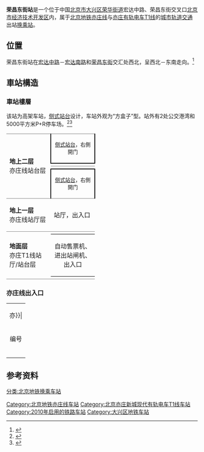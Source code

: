 {{NoteTA |G1=Railway}}
{{Infobox station
|name = 荣昌东街
|eng_name = Rongchang Dongjie<ref>{{cite web |title=JPG格式线路图下载 |url=https://www.bjsubway.com/jpg.html |website=北京地铁 |accessdate=2020-12-30 |archive-date=2020-10-26 |archive-url=https://web.archive.org/web/20201026031221/https://www.bjsubway.com/jpg.html |dead-url=no }}</ref>
|livery = 
|linecolour = {{北京地铁颜色|亦}}
|linecolour2 = {{北京地铁颜色|亦T1}}
|image = Southbound platform of YZL Rongchang Dongjie Station (20201208095414).jpg
|caption = 地铁亦庄线车站站台<br />[[File:YZT_Rongchang_Dongjie_Station_(20201202152251).jpg|300px]]<br />有轨电车T1线车站站台
|other_name = 
|country = {{PRC}}
|borough = [[北京市|北京市]][[大兴区|大兴区]][[荣华街道_(北京市)|荣华街道]]
|address = 宏达中路、荣昌东街交叉口
|coordinates = {{coord|39|46|54.00|N|116|30|57.00|E|type:railwaystation|display=inline,title}}
|elevation = 
|operator = [[北京市地铁运营有限公司|北京市地铁运营有限公司]]
|lines = {{北京地铁线路名|亦|SL}}<br>{{北京地铁线路名|亦T1|SL}}
|distance = 
|platform = {{北京地铁线路名|亦|SL}}：2座[[侧式站台|侧式站台]]<br>{{北京地铁线路名|亦T1|SL}}：1座[[岛式站台|岛式站台]]
|tracks = 各2条
|connections = 公交站：开发区交通服务中心、<br />地铁荣昌东街站
|structure = {{北京地铁线路名|亦|S}}：高架车站<br>{{北京地铁线路名|亦T1|S}}：地面车站
|hall = 分离式站厅
|depth = 
|levels = 
|interchange = 出站换乘
|exits = {{北京地铁线路名|亦|SL}}：4個<br>{{北京地铁线路名|亦T1|SL}}：1個
|elevator = 
|escalator = 
|architect = 
|architectural_style = 
|colour = 
|type = 
|status =运营中
|code = 
|zone = 
|classification = 
|website = 
|built = 
|opened = {{北京地铁线路名|亦|S}}：2010年12月30日<br>{{北京地铁线路名|亦T1|S}}：2020年12月31日
|passengers = 
|trains = 
|station_hours = 
|hours = 
|first = {{北京地铁线路名|亦|S}}
:往{{北京地铁起讫站|亦庄|R}}：06:20
:往{{北京地铁起讫站|亦庄|L}}：05:34
|last = {{北京地铁线路名|亦|S}}
:往{{北京地铁起讫站|亦庄|R}}：23:40
:往{{北京地铁起讫站|亦庄|L}}：22:54
|adjacent = {{adjacent stations|system=北京地铁
|line1=亦|left1=荣京东街|right1=同济南路|note-left1=1.355km|note-mid1=距离[[宋家庄站_(北京市)|宋家庄]]13.420km|note-right1=2.337km
|line2=亦T1|left2=亦庄同仁|right2=亦创会展中心}}
|route_map = {{Routemap|inline=yes|map=
~~ ~~2层，亦庄线
uSTRf\uSTRg~~ ~~{{rmr|Licon=U|{{stl|北京地铁|荣京东街}}}}
uSTR+BSr\uSTR+BSl
uSTR+BSr\uSTR+BSl
uSTRf\uSTRg~~ ~~{{rmr|Licon=D|{{stl|北京地铁|同济南路}}}}
~~ ~~地面，亦庄T1线
RP2\uSTRf\uSTRg\RP2~~{{rmr|Licon=U|{{stl|北京地铁|亦庄同仁}}}}
RP2\uSTR+BSl\uSTR+BSr\RP2
RP2\uSTR+BSl\uSTR+BSr\RP2
RP2\uSTRf\uSTRg\RP2~~{{rmr|Licon=D|{{stl|北京地铁|亦创会展中心}}}}
}}
}}
'''荣昌东街站'''是一个位于中国[[北京市|北京市]][[大兴区|大兴区]][[荣华街道_(北京市)|荣华街道]]宏达中路、荣昌东街交叉口[[北京市经济技术开发区|北京市经济技术开发区]]内，属于[[北京地铁|北京地铁]][[北京地铁亦庄线|亦庄线]]与[[北京亦庄新城现代有轨电车T1线|亦庄有轨电车T1线]]的[[城市轨道交通|城市轨道交通]]出站[[换乘站|换乘站]]。

== 位置 ==
荣昌东街站在[[宏达中路|宏达中路]]－[[宏达南路|宏达南路]]和[[荣昌东街|荣昌东街]]交汇处西北，呈西北－东南走向。<ref>{{cite web|url=http://www.bjghw.gov.cn/web/static/articles/catalog_14300/article_ff80808123fa497b012452a4a2320019/ff80808123fa497b012452a4a2320019.html|title=轨道交通亦庄线规划方案公告|date=2009-10-14|accessdate=2010-12-11|publisher=[[北京市规划委员会|北京市规划委员会]]|archive-url=https://web.archive.org/web/20101227063631/http://www.bjghw.gov.cn/web/static/articles/catalog_14300/article_ff80808123fa497b012452a4a2320019/ff80808123fa497b012452a4a2320019.html|archive-date=2010-12-27|dead-url=yes}}</ref>

== 車站構造 ==
===車站樓層===
该站为高架车站，[[侧式站台|侧式站台]]设计，车站外观为“方盒子”型。站外有2处公交港湾和5000平方米P+R停车场。<ref>{{cite web|url=http://news.sina.com.cn/c/2010-07-03/030617747198s.shtml|title=北昌地铁亦庄线开始动车调试|date=2010-07-03|publisher=[[北京日报|北京日报]]|accessdate=2010-12-11|archive-date=2010-07-06|archive-url=https://web.archive.org/web/20100706193931/http://news.sina.com.cn/c/2010-07-03/030617747198s.shtml|dead-url=no}}</ref><ref>{{cite web|url=http://zw.bjjtw.gov.cn/jtzw/dtxx/201011/t20101119_39236.htm|title=走近轨道交通亦庄线|date=2010-11-19|accessdate=2010-12-11|publisher=[[北京市交通委员会|北京市交通委员会]]|deadurl=yes|archiveurl=https://web.archive.org/web/20101231035151/http://zw.bjjtw.gov.cn/jtzw/dtxx/201011/t20101119_39236.htm|archivedate=2010-12-31}}</ref>
{|cellspacing=0 cellpadding=3
|style="border-bottom:solid 1px gray;border-top:solid 1px gray;" rowspan=4 width=100|'''地上二层'''<br />亦庄线站台层
|style="border-right:solid 2px black;border-left:solid 2px black;border-top:solid 1px gray;border-bottom:solid 2px black;" colspan=2|<center><small>[[侧式站台|侧式站台]]，右側開门</small></center>
|-
|style="border-bottom:solid 1px gray;" width=100|{{arrow|L}}
|style="border-bottom:solid 1px gray;" width=350|{{北京地铁线路名|亦|c}}往{{站|宋家庄||北京市}}<small>（{{站|荣京东街}}）
|-
|{{arrow|R}}
|{{北京地铁线路名|亦|c}}往{{站|亦庄火车站|亦庄火车站|地铁}}<small>（{{站|同济南路}}）</small>
|-
|style="border-right:solid 2px black;border-left:solid 2px black;border-top:solid 2px black;border-bottom:solid 1px gray;" colspan=2|<center><small>[[侧式站台|侧式站台]]，右側開门</small></center>
|-
|style="border-bottom:solid 1px gray;"|'''地上一层'''<br />亦庄线站厅层
|style="border-bottom:solid 1px gray;"|站厅，出入口
|style="border-bottom:solid 1px gray;"|客务中心、自动售票机、进出站闸机、A-B出入口
|-
|style="border-bottom:solid 1px gray;" rowspan=3|'''地面层'''<br />亦庄T1线站厅/站台层
|{{arrow|L}}
|{{北京地铁线路名|亦T1|c}}往{{站|屈庄}}<small>（{{站|亦庄同仁}}）</small>
|-
|style="border-top:solid 1px black;border-bottom:solid 1px black;"|<center>自动售票机、进出站闸机、出入口</center>
|style="border-right:solid 2px black;border-left:solid 2px gray;border-top:solid 2px black;border-bottom:solid 2px black;"|<center><small>[[岛式站台|岛式站台]]，左側開门</small></center>
|-
|style="border-bottom:solid 1px gray;"|{{arrow|R}}
|style="border-bottom:solid 1px gray;"|{{北京地铁线路名|亦T1|c}}往{{站|定海园}}<small>（{{站|亦创会展中心}}）</small>
|}
{{multiple image|direction=vertical |align=center|width=700
|image1=Southbound platform panorama of YZL Rongchangdongjie Station (20201208095334).jpg|caption1=<center>亦庄线南行站台全景图（2020年12月摄）</center>
}}

=== 亦庄线出入口 ===
{| class="wikitable"
| colspan="5" align="center" bgcolor={{北京地铁颜色|亦}}|
|-
! 编号
! 指示
! 建议前往的目的地
! 图片
! 無障礙設施
|-
|{{港鐵出口|A|1|附=升}}
|宏达中路
|
|[[File:Exit_A1,_Rongchangdongjie_Station,_Beijing_Subway.jpg|150px]]
|[[File:Missing_image_text.svg|150px]]
|-
|{{港鐵出口|B|1}}
|宏达中路
|
|[[File:Exit_B1,_Rongchangdongjie_Station,_Beijing_Subway.jpg|150px]]
|{{n/a}}
|-
| bgcolor="#EEEEEE" colspan=5 | {{港鐵出口|註=升}}
|}

== 参考资料 ==
{{commonscat|Rongchangdongjie Station}}
{{reflist}}

{{北京地铁亦庄线}}
{{北京亦庄新城现代有轨电车T1线}}

[[Category:北京地铁亦庄线车站|Category:北京地铁亦庄线车站]]
[[Category:北京亦庄新城现代有轨电车T1线车站|Category:北京亦庄新城现代有轨电车T1线车站]]
[[Category:2010年启用的铁路车站|Category:2010年启用的铁路车站]]
[[Category:大兴区地铁车站|Category:大兴区地铁车站]]
[[分类:北京地铁换乘车站|分类:北京地铁换乘车站]]